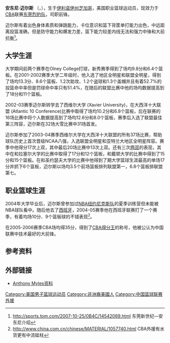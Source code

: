 {{Infobox NBA Player
| name = 安东尼·迈尔斯<br />Anthony Myles
| photo = 
| caption = 
| position = [[大前锋|大前锋]]/[[小前锋|小前锋]]
| nickname = 
| height_ft = 6
| height_in = 9
| weight_lb = 245
| team = 东莞烈豹篮球俱乐部
| nationality = {{USA}}
| birth_date  = {{Birth date and age|1982|10|22}}
| birth_place = {{USA}}[[伊利诺伊州|伊利诺伊州]][[芝加哥|芝加哥]]
| highschool = 
| college = 西维尔大学
| draft = 未选中
| draft_year = 2004
| draft_team = -
| career_start = 2004年
| career_end = 
| former_teams = 
}}

'''安东尼·迈尔斯''' （{{lang-en|'''Anthony Myles'''}}，{{bd|1982年|10月22日|}}），生于[[伊利诺伊州|伊利诺伊州]][[芝加哥|芝加哥]]，美国职业篮球运动员，现效力于[[CBA|CBA]]联赛[[东莞烈豹篮球俱乐部|东莞烈豹队]]，司职前锋。

迈尔斯有着出色身体素质和弹跳能力，卡位意识和篮下背筐单打能力出色，中远距离投篮准确，但是防守能力和爆发力差，篮下能力较差内线无法和强力中锋和大前抗衡<ref>http://sports.tom.com/2007-10-25/0B4C/14542069.html{{dead link|date=2017年12月 |bot=InternetArchiveBot |fix-attempted=yes }} 东莞新世纪—安东尼介绍</ref>。

==大学生涯==
大学期间前两个赛季在Olney College打球，新秀赛季得到了场均9.8分和6.4个篮板。在2001-2002赛季大学二年级时，他入选了地区全明星和联盟全明星，得到了场均13.3分、8.6个篮板、1.2次助攻、1.2个盗球和1.3个盖帽并且有着52.7%的投篮命中率但是罚球命中率只有51.4%，在随后的联盟比赛中他的场均数据提高到了18分和11个篮板。

2002-03赛季迈尔斯转学去了西维尔大学 (Xavier University)，在大西洋十大联盟 (Atlantic 10 Conference)比赛中取得了场均10.2分和6.8个篮板，后在联赛的16场比赛中将个人数据提高到了场均12.6分和8.0个篮板，赛季后入选了联盟最佳第三阵容，迈尔斯在32场大雪比赛中31场首发。

迈尔斯参加了2003-04赛季西维尔大学在大西洋十大联盟的所有37场比赛，帮助球队历史上首次晋级NCAA八强，入选联盟全明星和亚特兰大地区全明星阵容。赛季中他得分17次上双，其中最后20场比赛中13次上双。还有三次[[两双|两双]]的表现，其中在和拉塞尔大学的比赛中取得了17分和12个篮板，和戴顿大学的比赛中得到了15分和15个篮板。在和圣约瑟夫大学的比赛中他得到了期大学篮球生涯最高的单场17分并抓下6个篮板，迈尔斯以场均3.5个前场篮板排列联盟第一，6.8个篮板排联盟第七。

== 职业篮球生涯 ==
2004年大学毕业后，迈尔斯曾参加过[[NBA|NBA]][[纽约尼克斯队|纽约尼克斯队]]的夏季训练营但未能被NBA球队看中。随后他去了[[西班牙|西班牙]]，2004-05赛季他在西班牙联赛打了一个赛季，有着均场10分、9个篮板球的不错表现<ref>http://www.china.com.cn/chinese/MATERIAL/1057740.html CBA外援有水货更有中流砥柱</ref>。 

在2005-2006赛季CBA场均得35分，得到了[[中国男子篮球职业联赛得分王|CBA得分王]]的称号，他被公认为中国联赛中技术最好的大前锋。

== 参考资料 ==
{{reflist}}

== 外部链接 ==
* [http://www.nba.com/knicks/news/anthonymyles_SL040714.html Anthony Myles资料]{{Wayback|url=http://www.nba.com/knicks/news/anthonymyles_SL040714.html |date=20050207145325 }}{{en}}

{{Authority control}}
{{DEFAULTSORT:Myles, Anthony}}
[[Category:美国男子篮球运动员|Category:美国男子篮球运动员]]
[[Category:非洲裔美國人|Category:非洲裔美國人]]
[[Category:中国篮球联赛外援|Category:中国篮球联赛外援]]